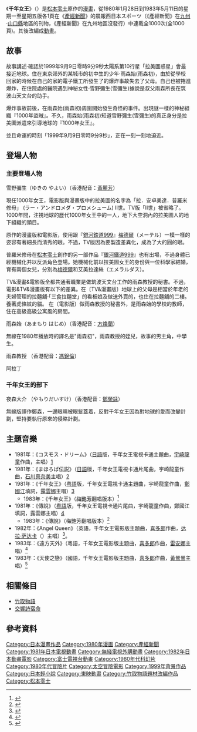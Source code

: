 {{Expand |time=2008-08-06T14:50:05+00:00 }}
{{Infobox animanga/Headerofja
|標題= 千年女王
|圖像= 
|尺寸= 
|說明= 
|日文名稱= 新竹取物語 1000年女王
|英文名稱= 
|假名= しんたけとりものがたり せんねんじょおう
|羅馬字= Shin Taketori Monogatari: Sennen Joō
|類型= 
}}
{{Infobox animanga/Manga
|標題= 
|作者= 松本零士
|出版社= [[產經新聞|產經新聞]]
|連載雜誌= 西日本スポーツ
|標籤= 
|開始= 
|結束= 
|冊數= 
|話數= 
|其他= 
}}
{{Infobox animanga/TVAnime
|標題= 
|原作= 松本零士
|導演= 西澤信孝
|劇本統籌= 
|編劇= 
|人物原案=
|人物設定= 
|機械設定= 板橋克己
|音樂= 宇崎竜童、朝川朋之
|音樂製作= 
|動畫製作= [[東映|東映]]
|製作= 
|播放電視台= {{flagicon|Japan}} [[富士電視台|富士電視台]]
|其他電視台= {{flagicon|HKG|variant=1959}} [[電視廣播有限公司|電視廣播有限公司]]
|播放開始= {{flagicon|Japan}} 1981年4月16日
|播放結束= 1982年3月25日<br>{{flagicon|HK|1959}} 1983年7月18日－1983年9月3日
|話數=42
|其他= 
|Copyright= 
}}
{{Infobox animanga/Footerofja}}

《'''千年女王'''》（{{lang-ja|新竹取物語 1000年女王}}）是[[松本零士|松本零士]]原作的[[漫畫|漫畫]]，從1980年1月28日到1983年5月11日的星期一至星期五版各1頁在《[[產經新聞|產經新聞]]》的晨報西日本スポーツ（《產經新聞》在[[九州_(日本)|九州]]·[[山口縣|山口縣]]地區的刊物，《產經新聞》在九州地區沒發行）中連載全1000次(全1000頁)。其後改編成[[動畫|動畫]]。

== 故事 ==
故事講述·確認於1999年9月9日零時9分9秒太陽系第10行星「拉美圖惑星」會最接近地球。住在東京郊外的某城市的初中生的少年·雨森始(雨森初)，由於從學校回家的時候在自己的家的電子鐵工所發生了的爆炸事故失去了父母。自己也被捲進爆炸，在住院處的醫院遇到神秘女性·雪野彌生(雪彌生)據說是叔父雨森所長在筑波山天文台的助手。

爆炸事故前後，在雨森始(雨森初)周圍開始發生奇怪的事件。出現謎一樣的神秘組織『1000年盜賊』。不久，雨森始(雨森初)知道雪野彌生(雪彌生)的真正身分是拉美圖派遣來引導地球的『1000年女王』。

並且命運的時刻「1999年9月9日零時9分9秒」，正在一刻一刻地迫近。

== 登場人物 ==
=== 主要登場人物 ===
;雪野彌生（ゆきの やよい）（香港配音：[[黃麗芳|黃麗芳]]）
現任1000年女王，電影版與漫畫版中的拉美圖的名字為「拉．安卓美達．普羅米修母」 (ラー・アンドロメダ・プロメシューム) II世。TV版「II世」被省略了。1000年間，注視地球的歷代1000年女王中的一人，地下大空洞內的拉美圖人的地下組織的頭目。 

原作的漫畫版和電影版，使用跟『[[銀河鉄道999|銀河鉄道999]]』[[梅德爾_(銀河鐵道999)|梅德爾]]（メーテル）一模一樣的姿容有著細長而清秀的眼。不過，TV版因為要製造差異化，成為了大的圓的眼。
 
普羅米修母在[[松本零士|松本零士]]創作的另一部作品『[[銀河鐵道999|銀河鐵道999]]』也有出場，不過身體已經機械化并以反派角色登場。她機械化前以拉美圖女王的身份與一位科學家結婚，育有兩個女兒，分別為[[梅德爾_(銀河鐵道999)|梅德爾]]和艾美拉達絲（エメラルダス）。

TV&漫畫&電影版全都共通著職業是做筑波天文台工作的雨森教授的秘書。不過，電影&TV&漫畫版有以下的差異。在〔TV&漫畫版〕地球上的父母是相當於年老的夫婦管理的拉麵舖·「三食拉麵堂」的看板娘及做送外賣的，也住在拉麵舖的二樓。養著虎條紋的貓。 在〔電影版〕做雨森教授的秘書外，是雨森始的學校的教師，住在高級高級公寓風的房間。

;雨森始（あまもり はじめ）（香港配音：[[方煥蘭|方煥蘭]]）
無線在1980年播放時的譯名是"雨森初"，雨森教授的姪兒，故事的男主角，中學生。

;雨森教授 （香港配音：[[馮錦倫|馮錦倫]]）

;阿拉丁

=== 千年女王的部下 ===
;夜森大介 （やもりだいすけ）（香港配音：[[鄧榮銾|鄧榮銾]]）
無線版譯作鄭森，一邊眼睛被眼髮蓋着，反對千年女王因為對地球的愛而改變計劃，堅持要執行原來的侵略計劃。

== 主題音樂 ==
* 1981年：《コスモス・ドリーム》（[[日語|日語]]版，千年女王電視卡通主題曲，[[宇崎龍童|宇崎龍童]]作曲，{{link-ja|高梨雅樹|原大輔}}主唱）[http://www.youtube.com/watch?v=gsWqfxld9e8&feature=related]{{Wayback|url=http://www.youtube.com/watch?v=gsWqfxld9e8&feature=related |date=20161022011938 }}
* 1981年：《まほろば伝説》（[[日語|日語]]版，千年女王電視卡通片尾曲，宇崎龍童作曲，[[石川真奈美|石川真奈美]]主唱）[https://www.youtube.com/watch?v=FMrcW7rtZqg]{{Wayback|url=https://www.youtube.com/watch?v=FMrcW7rtZqg |date=20200303191457 }}　 
* 1981年：《千年女王》（[[粤語|粤語]]版，千年女王電視卡通主題曲，宇崎龍童作曲，[[鄭國江|鄭國江]]填詞，[[露雲娜|露雲娜]]主唱）[http://www.youtube.com/watch?v=9WeF9RwVKQM]{{Wayback|url=http://www.youtube.com/watch?v=9WeF9RwVKQM |date=20150601143028 }}
**1983年：《千年女王》（[[梅艷芳|梅艷芳]]翻唱版本）<ref>{{Youtube |id=inA8qNOSRqY |title=梅艷芳 Anita Mui - 千年女王 - 電影《千年女王》主題曲 (Official Audio)}}</ref>
* 1981年：《傳說》（[[粤語|粤語]]版，千年女王電視卡通片尾曲，宇崎龍童作曲，鄭國江填詞，露雲娜主唱）[http://www.youtube.com/watch?v=9FqHQAHdqYY]{{Wayback|url=http://www.youtube.com/watch?v=9FqHQAHdqYY |date=20160917160201 }}
**1983年：《傳說》（梅艷芳翻唱版本）<ref>{{Youtube |id=i3jue987XNk |title=梅艷芳 Anita Mui - 傳說 - 電影《千年女王》插曲 (Official Audio)}}</ref>
* 1982年：《Angel Queen》（英語，千年女王電影版主題曲，[[喜多郎|喜多郎]]作曲，[[达拉·萨达卡|达拉·萨达卡]]（{{lang|en|Dara Sedaka}}）主唱）<ref>{{Youtube |id=ZuclOWNxvyU |title=Kitaro - Star Sky Angel Queen ('Queen Millennia' Movie Theme, Vocal Dara Sedaka)}}</ref>。
* 1983年：《遠方天外》（粵語，千年女王電影版主題曲，[[喜多郎|喜多郎]]作曲，[[雷安娜|雷安娜]]主唱）<ref>{{Youtube |id=ISrkOB7huOI |title=雷安娜 ~ 遠方天外}}</ref>
* 1983年：《天使之戀》（國語，千年女王電影版主題曲，[[喜多郎|喜多郎]]作曲，[[黃鶯鶯|黃鶯鶯]]主唱）<ref>{{Youtube |id=pc0Zaf29Cp0 |title=Tracy Huang 黃鶯鶯 - 天使之戀 (1983)}}</ref>

== 相關條目 ==
* [[竹取物語|竹取物語]]
* [[交響詩宿命|交響詩宿命]]

==參考資料==
{{reflist}}

{{DEFAULTSORT:Sennenjoou}}
[[Category:日本漫畫作品|Category:日本漫畫作品]]
[[Category:1980年漫画|Category:1980年漫画]]
[[Category:產經新聞|Category:產經新聞]]
[[Category:1981年日本電視動畫|Category:1981年日本電視動畫]]
[[Category:無綫電視外購動畫|Category:無綫電視外購動畫]]
[[Category:1982年日本動畫電影|Category:1982年日本動畫電影]]
[[Category:富士電視台動畫|Category:富士電視台動畫]]
[[Category:1980年代科幻片|Category:1980年代科幻片]]
[[Category:1980年代冒險片|Category:1980年代冒險片]]
[[Category:太空冒險電影|Category:太空冒險電影]]
[[Category:1999年背景作品|Category:1999年背景作品]]
[[Category:日本輕小說|Category:日本輕小說]]
[[Category:東映動畫|Category:東映動畫]]
[[Category:竹取物語題材改編作品|Category:竹取物語題材改編作品]]
[[Category:松本零士|Category:松本零士]]